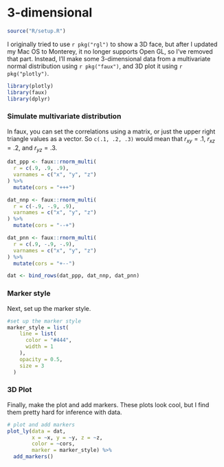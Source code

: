 # 3-dimensional

```r
source("R/setup.R")
```

I originally tried to use `r pkg("rgl")` to show a 3D face, but after I updated my Mac OS to Monterey, it no longer supports Open GL, so I've removed that part. Instead, I'll make some 3-dimensional data from a multivariate normal distribution using `r pkg("faux")`, and 3D plot it using `r pkg("plotly")`.

```r
library(plotly)
library(faux)
library(dplyr)
```

### Simulate multivariate distribution

In faux, you can set the correlations using a matrix, or just the upper right triangle values as a vector. So `c(.1, .2, .3)` would mean that $r_{xy} = .1$, $r_{xz} = .2$, and $r_{yz} = .3$.

```r
dat_ppp <- faux::rnorm_multi(
  r = c(.9, .9, .9),
  varnames = c("x", "y", "z")
) %>%
  mutate(cors = "+++")

dat_nnp <- faux::rnorm_multi(
  r = c(-.9, -.9, .9),
  varnames = c("x", "y", "z")
) %>%
  mutate(cors = "--+")

dat_pnn <- faux::rnorm_multi(
  r = c(.9, -.9, -.9),
  varnames = c("x", "y", "z")
) %>%
  mutate(cors = "+--")

dat <- bind_rows(dat_ppp, dat_nnp, dat_pnn)
```

### Marker style

Next, set up the marker style.

```r
#set up the marker style
marker_style = list(
    line = list(
      color = "#444", 
      width = 1
    ), 
    opacity = 0.5,
    size = 3
  )
```


### 3D Plot

Finally, make the plot and add markers. These plots look cool, but I find them pretty hard for inference with data.

```r
# plot and add markers
plot_ly(data = dat,
        x = ~x, y = ~y, z = ~z, 
        color = ~cors,
        marker = marker_style) %>%
  add_markers()
```
